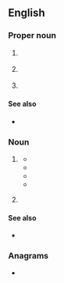 ==English==

===Proper noun===
{{en-proper noun}}

# {{lb|en|Canada|television|radio}} {{initialism of|{{w|Canadian Broadcasting Corporation}}|lang=en}}
# {{lb|en|Japan|television|radio}} {{initialism of|{{w|Chubu-Nippon Broadcasting Company}}|lang=en}}
# {{lb|en|US}} {{initialism of|{{w|Congressional Black Caucus}}|lang=en}}

====See also====
* {{sense|Canadian Broadcasting Corporation}} {{l|en|CTV}}

===Noun===
{{en-noun}}

# {{lb|en|Canada|US|slang}} {{initialism of|[[Canadian]]-[[born]] [[Chinese]]|lang=en}}
#* {{quote-journal|date=1996-09-08|last=Yum|first=Kenny|title=Bridging the cultural divide|journal=South China Sunday Morning Post|passage=Like many Canadian-born Chinese ('''CBCs'''), Yao's parents are from Hong Kong. Brought up in multicultural Toronto, she, like other young '''CBCs''', is stuck between two cultures.}}
#* {{quote-book|year=1999|last=Lau|first=Cam Hue|title=Role of Chinese Social Clubs in Chinese Identity: An Exploration of a Group of University Students (MA thesis)|location=Calgary, Alberta|publisher=University of Calgary|page=92|passage=According to most '''CBC''' students, Hong Kong Chinese were considered to be FOBs because they continued to partake in Hong Kong popular culture, and they were physically distinctive in terms of their Hong Kong styles of fashion.}}
#* {{quote-book|year=2008|last=Pomerantz|first=Shauna|title=Girls, Style, and School Identities: Dressing the Part|url=https://books.google.com/books?id=jXTHAAAAQBAJ|location=New York, NY|publisher=Palgrave Macmillan|isbn=978-1-349-53903-1|pages=80–81|passage=ESLs felt that they were better than '''CBCs''' because of their perceived cultural "authenticity," their loyalty to the home country, and their detailed knowledge of a language and culture that was not Canadian. And '''CBCs''' felt that they were better than ESLs because they had adapted to Canadian culture, were more interested in the present as opposed to the perceived obsession that ESLs had with the past, and were more aware of North American popular culture, such as style and music.}}
#* {{quote-book|year=2015|last=Todd|first=Matthew Richard Sheldon|title=English Ministry Crisis in Chinese Canadian Churches: Towards the Retention of English-Speaking Adults from Chinese Canadian Churches through Associated Parallel Independent English Congregational Models|page=115|location=Eugene, OR|publisher=Wipf & Stock|isbn=978-1-4982-0884-0|url=https://books.google.com/books?id=93LDCAAAQBAJ|passage=This survey has successfully identified some causative patterns and risk factors for '''CBCs''' leaving bicultural Chinese churches, which indicate where preventative kinds of leadership measures can be taken. For example, the research revealed that the life stage when the majority leave is young adulthood; that most '''CBCs''' deliberated for a lengthy period of time, assessing their options, before exiting; and that follow-up with them appears to have been minimal or nonexistent.}}
# {{lb|en|medicine}} {{initialism of|complete blood count|lang=en}}

====See also====
* {{sense|Canadian-born Chinese}} {{l|en|ABC}}

===Anagrams===
* {{anagrams|en|BCC|bcc}}